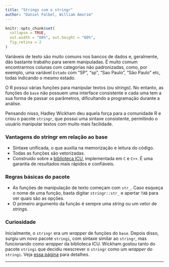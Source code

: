 ```yaml
---
title: "Strings com o stringr"
author: "Daniel Falbel, William Amorim"
---
```


```r
knitr::opts_chunk$set(
  collapse = TRUE, 
  out.width = "60%", out.height = "60%",
  fig.retina = 2
)
```

Variáveis de texto são muito comuns nos bancos de dados e, geralmente, dão bastante trabalho para serem manipuladas. É muito comum encontrarmos colunas com categorias não padronizadas, como, por exemplo, uma variável `Estado` com "SP", "sp", "Sao Paulo", "São Paulo" etc, todas indicando o mesmo estado.

O R possui várias funções para manipular textos (ou *strings*). No entanto, as funções do `base` não possuem uma interface consistente e cada uma tem a sua forma de passar os parâmetros, dificultando a programação durante a análise.

Pensando nisso, Hadley Wickham deu aquela força para a comunidade R e criou o pacote `stringr`, que possui uma sintaxe consistente, permitindo o usuário manipular textos com muito mais facilidade.

### Vantagens do stringr em relação ao base

- Sintaxe unificada, o que auxilia na memorização e leitura do código.
- Todas as funções são vetorizadas.
- Construído sobre a [biblioteca ICU](http://site.icu-project.org/), implementada em `C` e `C++`. É uma garantia de resultados mais rápidos e confiáveis.

### Regras básicas do pacote

- As funções de manipulação de texto começam com `str_`. Caso esqueça o nome de uma função, basta digitar `stringr::str_` e apertar `TAB` para ver quais são as opções.
- O primeiro argumento da função é sempre uma *string* ou um vetor de *strings*.

### Curiosidade

Inicialmente, o `stringr` era um *wrapper* de funções do `base`. Depois disso, 
surgiu um novo pacote `stringi`, com sintaxe similar ao `stringr`, mas funcionando como *wrapper* da biblioteca ICU. Wickham gostou tanto do pacote `stringi` 
que decidiu reescrever o `stringr` como um *wrapper* do `stringi`. 
Veja [essa página](https://github.com/tidyverse/stringr/blob/master/NEWS.md) para detalhes.

--------------------------------------------------------------------------------
